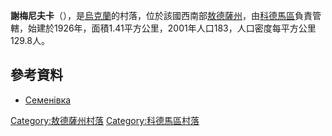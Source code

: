 {{coord|47|55|30|N|29|12|54|E|scale:30000|display=title}}

'''謝梅尼夫卡'''（{{lang-uk|Семенівка}}），是[[烏克蘭|烏克蘭]]的村落，位於該國西南部[[敖德薩州|敖德薩州]]，由[[科德馬區|科德馬區]]負責管轄，始建於1926年，面積1.41平方公里，2001年人口183，人口密度每平方公里129.8人。

==參考資料==
*[http://w1.c1.rada.gov.ua/pls/z7502/A005?rdat1=22.02.2012&rf7571=24240 Семенівка]{{dead link|date=2018年4月 |bot=InternetArchiveBot |fix-attempted=yes }}

{{DEFAULTSORT:Семенівка}}
[[Category:敖德薩州村落|Category:敖德薩州村落]]
[[Category:科德馬區村落|Category:科德馬區村落]]


{{Odessa-geo-stub}}